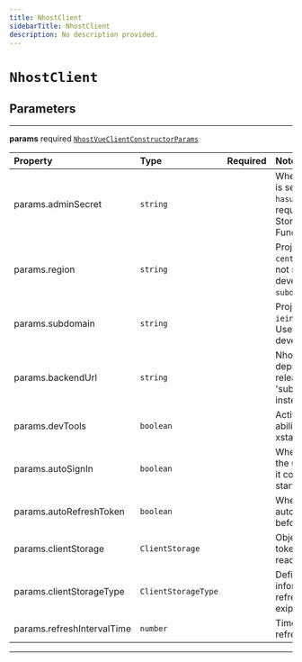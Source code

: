 ```yaml
---
title: NhostClient
sidebarTitle: NhostClient
description: No description provided.
---
```


# `NhostClient`

## Parameters

---

**<span className="parameter-name">params</span>** <span className="optional-status">required</span> [`NhostVueClientConstructorParams`](/reference/vue/types/nhost-vue-client-constructor-params)

| Property                                                                                               | Type                           | Required | Notes                                                                                                                                    |
| :----------------------------------------------------------------------------------------------------- | :----------------------------- | :------: | :--------------------------------------------------------------------------------------------------------------------------------------- |
| <span className="parameter-name"><span className="light-grey">params.</span>adminSecret</span>         | <code>string</code>            |          | When set, the admin secret is sent as a header, `x-hasura-admin-secret`, for all requests to GraphQL, Storage, and Serverless Functions. |
| <span className="parameter-name"><span className="light-grey">params.</span>region</span>              | <code>string</code>            |          | Project region (e.g. `eu-central-1`) Project region is not required during local development (when `subdomain` is `localhost`)           |
| <span className="parameter-name"><span className="light-grey">params.</span>subdomain</span>           | <code>string</code>            |          | Project subdomain (e.g. `ieingiwnginwnfnegqwvdqwdwq`) Use `localhost` during local development                                           |
| <span className="parameter-name"><span className="light-grey">params.</span>backendUrl</span>          | <code>string</code>            |          | Nhost backend URL Will be deprecated in a future release. Please look at 'subdomain' and 'region' instead.                               |
| <span className="parameter-name"><span className="light-grey">params.</span>devTools</span>            | <code>boolean</code>           |          | Activate devTools e.g. the ability to connect to the xstate inspector                                                                    |
| <span className="parameter-name"><span className="light-grey">params.</span>autoSignIn</span>          | <code>boolean</code>           |          | When set to true, will parse the url on startup to check if it contains a refresh token to start the session with                        |
| <span className="parameter-name"><span className="light-grey">params.</span>autoRefreshToken</span>    | <code>boolean</code>           |          | When set to true, will automatically refresh token before it expires                                                                     |
| <span className="parameter-name"><span className="light-grey">params.</span>clientStorage</span>       | <code>ClientStorage</code>     |          | Object where the refresh token will be persisted and read locally.                                                                       |
| <span className="parameter-name"><span className="light-grey">params.</span>clientStorageType</span>   | <code>ClientStorageType</code> |          | Define a way to get information about the refresh token and its exipration date.                                                         |
| <span className="parameter-name"><span className="light-grey">params.</span>refreshIntervalTime</span> | <code>number</code>            |          | Time interval until token refreshes, in seconds                                                                                          |

---

